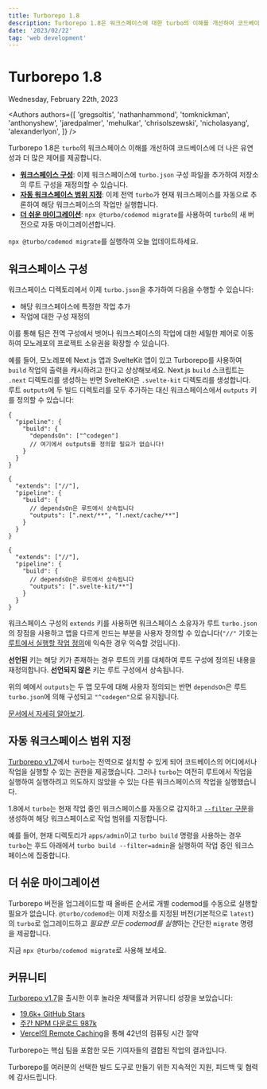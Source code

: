 ```yaml
---
title: Turborepo 1.8
description: Turborepo 1.8은 워크스페이스에 대한 turbo의 이해를 개선하여 코드베이스에 더 나은 유연성과 더 많은 제어를 제공합니다.
date: '2023/02/22'
tag: 'web development'
---
```



<h1 className="text-center">Turborepo 1.8</h1>


<Date>Wednesday, February 22th, 2023</Date>

<Authors
  authors={[
    'gregsoltis',
    'nathanhammond',
    'tomknickman',
    'anthonyshew',
    'jaredpalmer',
    'mehulkar',
    'chrisolszewski',
    'nicholasyang',
    'alexanderlyon',
  ]}
/>

Turborepo 1.8은 `turbo`의 워크스페이스 이해를 개선하여 코드베이스에 더 나은 유연성과 더 많은 제어를 제공합니다.

- [**워크스페이스 구성**](#workspace-configurations): 이제 워크스페이스에 `turbo.json` 구성 파일을 추가하여 저장소의 루트 구성을 재정의할 수 있습니다.
- [**자동 워크스페이스 범위 지정**](#automatic-workspace-scoping): 이제 전역 `turbo`가 현재 워크스페이스를 자동으로 추론하여 해당 워크스페이스의 작업만 실행합니다.
- [**더 쉬운 마이그레이션**](#easier-migrations): `npx @turbo/codemod migrate`를 사용하여 `turbo`의 새 버전으로 자동 마이그레이션합니다.

`npx @turbo/codemod migrate`를 실행하여 오늘 업데이트하세요.

## 워크스페이스 구성

워크스페이스 디렉토리에서 이제 `turbo.json`을 추가하여 다음을 수행할 수 있습니다:

- 해당 워크스페이스에 특정한 작업 추가
- 작업에 대한 구성 재정의

이를 통해 팀은 전역 구성에서 벗어나 워크스페이스의 작업에 대한 세밀한 제어로 이동하여 모노레포의 프로젝트 소유권을 확장할 수 있습니다.

예를 들어, 모노레포에 Next.js 앱과 SvelteKit 앱이 있고 Turborepo를 사용하여 `build` 작업의 출력을 캐시하려고 한다고 상상해보세요. Next.js `build` 스크립트는 `.next` 디렉토리를 생성하는 반면 SvelteKit은 `.svelte-kit` 디렉토리를 생성합니다. 루트 `outputs`에 두 빌드 디렉토리를 모두 추가하는 대신 워크스페이스에서 `outputs` 키를 정의할 수 있습니다:

```jsonc title="turbo.json"
{
  "pipeline": {
    "build": {
      "dependsOn": ["^codegen"]
      // 여기에서 outputs를 정의할 필요가 없습니다!
    }
  }
}
```

```jsonc title="apps/my-nextjs-app/turbo.json"
{
  "extends": ["//"],
  "pipeline": {
    "build": {
      // dependsOn은 루트에서 상속됩니다
      "outputs": [".next/**", "!.next/cache/**"]
    }
  }
}
```

```jsonc title="apps/my-sveltekit-app/turbo.json"
{
  "extends": ["//"],
  "pipeline": {
    "build": {
      // dependsOn은 루트에서 상속됩니다
      "outputs": [".svelte-kit/**"]
    }
  }
}
```

워크스페이스 구성의 `extends` 키를 사용하면 워크스페이스 소유자가 루트 `turbo.json`의 장점을 사용하고 앱을 다르게 만드는 부분을 사용자 정의할 수 있습니다(`"//"` 기호는 [루트에서 실행할 작업 정의](/docs/crafting-your-repository/configuring-tasks#registering-root-tasks)에 익숙한 경우 익숙할 것입니다).

**선언된** 키는 해당 키가 존재하는 경우 루트의 키를 대체하여 루트 구성에 정의된 내용을 재정의합니다. **선언되지 않은** 키는 루트 구성에서 상속됩니다.

위의 예에서 `outputs`는 두 앱 모두에 대해 사용자 정의되는 반면 `dependsOn`은 루트 `turbo.json`에 의해 구성되고 `"^codegen"`으로 유지됩니다.

[문서에서 자세히 알아보기](/docs/crafting-your-repository/structuring-a-repository#specifying-packages-in-a-monorepo).

## 자동 워크스페이스 범위 지정

[Turborepo v1.7](/blog/turbo-1-7-0)에서 `turbo`는 전역으로 설치할 수 있게 되어 코드베이스의 어디에서나 작업을 실행할 수 있는 권한을 제공했습니다. 그러나 `turbo`는 여전히 루트에서 작업을 실행하여 실행하려고 의도하지 않았을 수 있는 다른 워크스페이스의 작업을 실행했습니다.

1.8에서 `turbo`는 현재 작업 중인 워크스페이스를 자동으로 감지하고 [`--filter` 구문](/docs/reference/run#--filter-string)을 생성하여 해당 워크스페이스로 작업 범위를 지정합니다.

예를 들어, 현재 디렉토리가 `apps/admin`이고 `turbo build` 명령을 사용하는 경우 `turbo`는 후드 아래에서 `turbo build --filter=admin`을 실행하여 작업 중인 워크스페이스에 집중합니다.

## 더 쉬운 마이그레이션

Turborepo 버전을 업그레이드할 때 올바른 순서로 개별 codemod를 수동으로 실행할 필요가 없습니다. `@turbo/codemod`는 이제 저장소를 지정된 버전(기본적으로 `latest`)의 `turbo`로 업그레이드하고 *필요한 모든 codemod를 실행*하는 간단한 `migrate` 명령을 제공합니다.

지금 `npx @turbo/codemod migrate`로 사용해 보세요.

## 커뮤니티

[Turborepo v1.7](/blog/turbo-1-7-0)을 출시한 이후 놀라운 채택률과 커뮤니티 성장을 보았습니다:

- [19.6k+ GitHub Stars](https://github.com/vercel/turbo)
- [주간 NPM 다운로드 987k](https://www.npmjs.com/package/turbo)
- [Vercel의 Remote Caching](https://vercel.com/docs/concepts/monorepos/remote-caching)을 통해 42년의 컴퓨팅 시간 절약

Turborepo는 핵심 팀을 포함한 모든 기여자들의 결합된 작업의 결과입니다.

Turborepo를 여러분의 선택한 빌드 도구로 만들기 위한 지속적인 지원, 피드백 및 협력에 감사드립니다.
